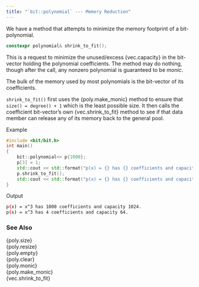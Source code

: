 ```yaml
---
title: "`bit::polynomial` --- Memory Reduction"
---
```


We have a method that attempts to minimize the memory footprint of a bit-polynomial.
```cpp
constexpr polynomial& shrink_to_fit();
```
This is a request to minimize the unused/excess {vec.capacity} in the bit-vector holding the polynomial coefficients.
The method may do nothing, though after the call, any nonzero polynomial is guaranteed to be *monic*.

The bulk of the memory used by most polynomials is the bit-vector of its coefficients.

`shrink_to_fit()` first uses the {poly.make_monic}  method to ensure that `size() = degree() + 1` which is the least possible size.
It then calls the coefficient bit-vector's own {vec.shrink_to_fit} method to see if that data member can release any of its memory back to the general pool.

[Example]{.bt}
```cpp
#include <bit/bit.h>
int main()
{
    bit::polynomial<> p{1000};
    p[3] = 1;
    std::cout << std::format("p(x) = {} has {} coefficients and capacity {}.\n", p, p.size(), p.capacity());
    p.shrink_to_fit();
    std::cout << std::format("p(x) = {} has {} coefficients and capacity {}.\n", p, p.size(), p.capacity());
}
```

[Output]{.bt}
```bash
p(x) = x^3 has 1000 coefficients and capacity 1024.
p(x) = x^3 has 4 coefficients and capacity 64.
```

### See Also
{poly.size}        \
{poly.resize}      \
{poly.empty}       \
{poly.clear}       \
{poly.monic}       \
{poly.make_monic}  \
{vec.shrink_to_fit}